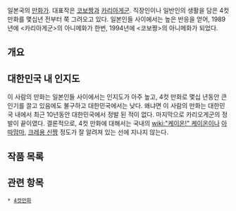 일본국의 [[만화가]]. 대표작은 [[코보짱]]과 [[카리아게군]]. 직장인이나 일반인의 생활을 담은 4컷 만화를 몇십년 전부터 쭉 그려오고 있다. 일본인들 사이에서는 높은 반응을 얻어, 1989년에 <카리아게군>의 아니메화가 한번, 1994년에 <코보짱>의 아니메화가 되었다.

== 개요 ==

== 대한민국 내 인지도 ==

이 사람의 만화는 일본인들 사이에서는 인지도가 아주 높고, 4컷 만화로 몇십 년동안 큰 인기를 끌고 있음에도 불구하고 대한민국에서는 낮다. 왜냐면 이 사람의 만화는 대한민국 내에서 최근 10년동안 대한민국에서 정발 된 적이 없다. 마지막으로 카리오게군의 정발이 끝이였다. 결론적으로, 4컷 만화에 대해서는 국내의 [[wiki:"케이온!" 케이온]]이나 [[아따맘마]], [[크레용 신짱]] 정도가 잘 알려져 있는 선에 지나지 않는다.  

== 작품 목록 ==

== 관련 항목 ==
 * [[4컷만화]]
